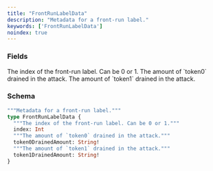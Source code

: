 ```yaml
---
title: "FrontRunLabelData"
description: "Metadata for a front-run label."
keywords: ['FrontRunLabelData']
noindex: true
---
```


### Fields

<ResponseField name="index" type="Int">
  The index of the front-run label. Can be 0 or 1.
</ResponseField>

<ResponseField name="token0DrainedAmount" type="String!" required>
  The amount of `token0` drained in the attack.
</ResponseField>

<ResponseField name="token1DrainedAmount" type="String!" required>
  The amount of `token1` drained in the attack.
</ResponseField>

### Schema


```graphql 
"""Metadata for a front-run label."""
type FrontRunLabelData {
  """The index of the front-run label. Can be 0 or 1."""
  index: Int
  """The amount of `token0` drained in the attack."""
  token0DrainedAmount: String!
  """The amount of `token1` drained in the attack."""
  token1DrainedAmount: String!
}
```
